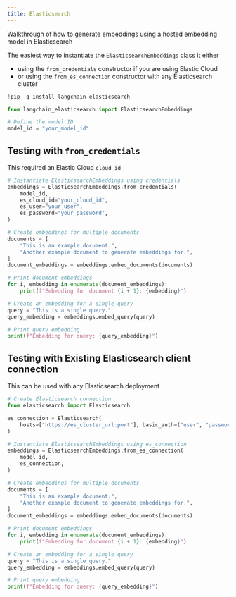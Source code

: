 ```yaml
---
title: Elasticsearch
---
```


Walkthrough of how to generate embeddings using a hosted embedding model in Elasticsearch

The easiest way to instantiate the `ElasticsearchEmbeddings` class it either

- using the `from_credentials` constructor if you are using Elastic Cloud
- or using the `from_es_connection` constructor with any Elasticsearch cluster

```python
!pip -q install langchain-elasticsearch
```

```python
from langchain_elasticsearch import ElasticsearchEmbeddings
```

```python
# Define the model ID
model_id = "your_model_id"
```

## Testing with `from_credentials`

This required an Elastic Cloud `cloud_id`

```python
# Instantiate ElasticsearchEmbeddings using credentials
embeddings = ElasticsearchEmbeddings.from_credentials(
    model_id,
    es_cloud_id="your_cloud_id",
    es_user="your_user",
    es_password="your_password",
)
```

```python
# Create embeddings for multiple documents
documents = [
    "This is an example document.",
    "Another example document to generate embeddings for.",
]
document_embeddings = embeddings.embed_documents(documents)
```

```python
# Print document embeddings
for i, embedding in enumerate(document_embeddings):
    print(f"Embedding for document {i + 1}: {embedding}")
```

```python
# Create an embedding for a single query
query = "This is a single query."
query_embedding = embeddings.embed_query(query)
```

```python
# Print query embedding
print(f"Embedding for query: {query_embedding}")
```

## Testing with Existing Elasticsearch client connection

This can be used with any Elasticsearch deployment

```python
# Create Elasticsearch connection
from elasticsearch import Elasticsearch

es_connection = Elasticsearch(
    hosts=["https://es_cluster_url:port"], basic_auth=("user", "password")
)
```

```python
# Instantiate ElasticsearchEmbeddings using es_connection
embeddings = ElasticsearchEmbeddings.from_es_connection(
    model_id,
    es_connection,
)
```

```python
# Create embeddings for multiple documents
documents = [
    "This is an example document.",
    "Another example document to generate embeddings for.",
]
document_embeddings = embeddings.embed_documents(documents)
```

```python
# Print document embeddings
for i, embedding in enumerate(document_embeddings):
    print(f"Embedding for document {i + 1}: {embedding}")
```

```python
# Create an embedding for a single query
query = "This is a single query."
query_embedding = embeddings.embed_query(query)
```

```python
# Print query embedding
print(f"Embedding for query: {query_embedding}")
```
